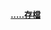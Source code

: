 {{dyk/auto
| 0= [[英國政府|英國政府]]在2017年把'''[[英國駐泰國大使館|哪座大使館]]'''所在的土地賣給[[泰國|泰國]]的地產商，創下當地的土地成交紀錄？
|p0=British Embassy, Bangkok, March 2017.jpg
| 1= '''[[拉玛八世大桥|泰国曼谷哪座桥梁]]'''于2002年启用时，是当时世界上主跨最长的非对称[[斜拉桥|-{zh-hans:斜拉桥;zh-hk:斜拉橋;zh-tw:斜張橋;}-]]？
| p1 = Rama 8 Bridge from Pier.jpg
| 2= '''[[法政大學大屠殺|哪一場屠殺事件]]'''在[[泰国国立法政大学|泰国国立法政大学]]发生，是泰国二十世纪民主化的重大挫败，至2017年1月仍未經泰国政府承认？
|p2=Sculpture of 6 October 1976 Memorial.jpg
| 3= 當[[泰國國王|泰國國王]]無法行使職權或因過世進入[[空位期|空位期]]時，'''[[泰國攝政王|哪一種職位]]'''將會代行其職責？ 
|p3= Standard of the Regent of Thailand.svg
| 4= '''[[他納·科曼|哪一個泰國外交官]]'''是1967年代表泰國簽署《東盟宣言》的人，為美軍借用泰國軍事基地參與越戰鋪路？
|p4= Thanat Khoman 1961.jpg
| 5='''[[泰國酸肉|哪道受歡迎的泰國料理]]'''在該國中部和一般泰語裡唸作「{{IPA|nɛ̌ːm}}」，在北部則讀成「{{IPA|tɕîn som}}」，由[[發酵|發酵]]過的[[豬肉|豬肉]]加上豬皮、[[糯米|糯米]]、[[辣椒|辣椒]]和[[大蒜|大蒜]]等佐料製成，並藉著發酵過程產生的[[乳酸|乳酸]]和乳桿菌防止[[病原菌|病原菌]]滋生？
|p5 = Chin som mok.JPG

}}
<div align="right" style="font-size:small;">'''[[Portal:泰國/你知道嗎/存檔|.....存檔]]'''
</div>